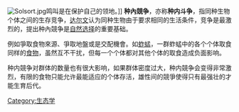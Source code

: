 {{Unreferenced|time=2013-01-08T12:12:05+00:00 }}
[[File:Solsort.jpg|right]]鸣叫是在保护自己的领地。]]
'''种內競争'''，亦称'''种内斗争'''，指同种生物个体之间的生存竞争，[[达尔文|达尔文]]认为同种生物由于要求相同的生活条件，竞争是最激烈的，提出种內競争是[[自然选择|自然选择]]的重要基础。

例如爭取食物來源、爭取地盤或是交配機會。如[[蚱蜢|蚱蜢]]，一群蚱蜢中的各个个体取食同样的[[食物|食物]]，虽然互不干扰，但每一个个体都对其他个体的取食造成负面影响。

种内競争对群体的数量也有很大影响，如果群体密度过大，种内競争会变得非常激烈，有限的食物只能允许最能适应的个体存活，雄性间的競爭使得只有最强壮的才能生育后代。

{{Ecology-stub}}

{{模型化生態系統}}

[[Category:生态学|Category:生态学]]